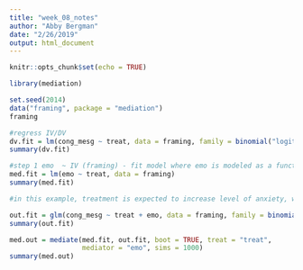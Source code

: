 ```yaml
---
title: "week_08_notes"
author: "Abby Bergman"
date: "2/26/2019"
output: html_document
---
```


```r
knitr::opts_chunk$set(echo = TRUE)
```

```r
library(mediation)

set.seed(2014)
data("framing", package = "mediation")
framing
```


```r
#regress IV/DV
dv.fit = lm(cong_mesg ~ treat, data = framing, family = binomial("logit"))
summary(dv.fit)

#step 1 emo  ~ IV (framing) - fit model where emo is modeled as a function of framing treatment
med.fit = lm(emo ~ treat, data = framing)
summary(med.fit)

#in this example, treatment is expected to increase level of anxiety, which in turn is hypothesized to make subjects more likely to send a letter to congress

out.fit = glm(cong_mesg ~ treat + emo, data = framing, family = binomial("logit"))
summary(out.fit)

med.out = mediate(med.fit, out.fit, boot = TRUE, treat = "treat", 
                  mediator = "emo", sims = 1000)
summary(med.out)

```